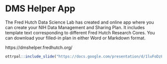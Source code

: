 
# DMS Helper App {-}

The Fred Hutch Data Science Lab has created and online app where you can create your NIH Data Management and Sharing Plan. It includes template text corresponding to different Fred Hutch Research Cores. You can download your filled-in plan in either Word or Markdown format.

https://dmshelper.fredhutch.org/

<!-- TODO: update screenshot below-->
```r
ottrpal::include_slide("https://docs.google.com/presentation/d/1luFoDzF6aDJEebbL6iWoJ_s8s9nQnaWLL5jghbmWdak/edit#slide=id.g21c2a6e60cf_39_0")
```
